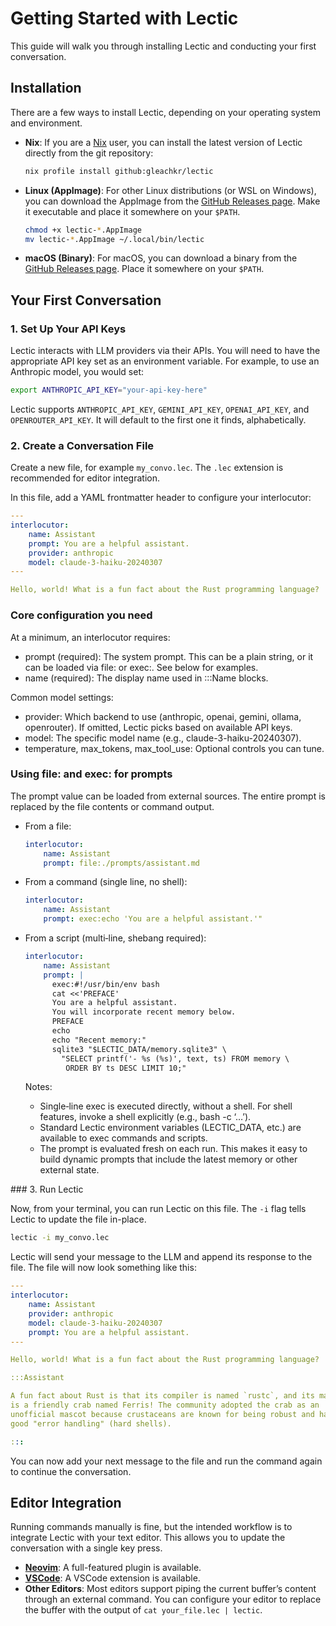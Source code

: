 # Getting Started with Lectic

This guide will walk you through installing Lectic and conducting your first
conversation.

## Installation

There are a few ways to install Lectic, depending on your operating system
and environment.

- **Nix**: If you are a [Nix](https://nixos.org) user, you can install
  the latest version of Lectic directly from the git repository:
  ```bash
  nix profile install github:gleachkr/lectic
  ```

- **Linux (AppImage)**: For other Linux distributions (or WSL on
  Windows), you can download the AppImage from the [GitHub Releases
  page](https://github.com/gleachkr/Lectic/releases). Make it executable and
  place it somewhere on your `$PATH`.
  ```bash
  chmod +x lectic-*.AppImage
  mv lectic-*.AppImage ~/.local/bin/lectic
  ```

- **macOS (Binary)**: For macOS, you can download a binary from the [GitHub
  Releases page](https://github.com/gleachkr/Lectic/releases). Place it
  somewhere on your `$PATH`.

## Your First Conversation

### 1. Set Up Your API Keys

Lectic interacts with LLM providers via their APIs. You will need to have the
appropriate API key set as an environment variable. For example, to use an
Anthropic model, you would set:

```bash
export ANTHROPIC_API_KEY="your-api-key-here"
```

Lectic supports `ANTHROPIC_API_KEY`, `GEMINI_API_KEY`, `OPENAI_API_KEY`,
and `OPENROUTER_API_KEY`. It will default to the first one it finds,
alphabetically.

### 2. Create a Conversation File

Create a new file, for example `my_convo.lec`. The `.lec` extension is
recommended for editor integration.

In this file, add a YAML frontmatter header to configure your interlocutor:

```yaml
---
interlocutor:
    name: Assistant
    prompt: You are a helpful assistant.
    provider: anthropic
    model: claude-3-haiku-20240307
---

Hello, world! What is a fun fact about the Rust programming language?
```

### Core configuration you need

At a minimum, an interlocutor requires:

- prompt (required): The system prompt. This can be a plain string, or it
  can be loaded via file: or exec:. See below for examples.
- name (required): The display name used in :::Name blocks.

Common model settings:

- provider: Which backend to use (anthropic, openai, gemini, ollama,
  openrouter). If omitted, Lectic picks based on available API keys.
- model: The specific model name (e.g., claude-3-haiku-20240307).
- temperature, max_tokens, max_tool_use: Optional controls you can tune.

### Using file: and exec: for prompts

The prompt value can be loaded from external sources. The entire prompt is
replaced by the file contents or command output.

- From a file:
  ```yaml
  interlocutor:
      name: Assistant
      prompt: file:./prompts/assistant.md
  ```

- From a command (single line, no shell):
  ```yaml
  interlocutor:
      name: Assistant
      prompt: exec:echo 'You are a helpful assistant.'"
  ```

- From a script (multi‑line, shebang required):
  ```yaml
  interlocutor:
      name: Assistant
      prompt: |
        exec:#!/usr/bin/env bash
        cat <<'PREFACE'
        You are a helpful assistant.
        You will incorporate recent memory below.
        PREFACE
        echo
        echo "Recent memory:"
        sqlite3 "$LECTIC_DATA/memory.sqlite3" \
          "SELECT printf('- %s (%s)', text, ts) FROM memory \
           ORDER BY ts DESC LIMIT 10;"
  ```
  
  Notes:
  - Single‑line exec is executed directly, without a shell. For shell
  features, invoke a shell explicitly (e.g., bash -c '...').
  - Standard Lectic environment variables (LECTIC_DATA, etc.) are available
  to exec commands and scripts.
  - The prompt is evaluated fresh on each run. This makes it easy to build
    dynamic prompts that include the latest memory or other external state.
 
 ### 3. Run Lectic

Now, from your terminal, you can run Lectic on this file. The `-i` flag
tells Lectic to update the file in-place.

```bash
lectic -i my_convo.lec
```

Lectic will send your message to the LLM and append its response to the
file. The file will now look something like this:

```yaml
---
interlocutor:
    name: Assistant
    provider: anthropic
    model: claude-3-haiku-20240307
    prompt: You are a helpful assistant.
---

Hello, world! What is a fun fact about the Rust programming language?

:::Assistant

A fun fact about Rust is that its compiler is named `rustc`, and its mascot
is a friendly crab named Ferris! The community adopted the crab as an
unofficial mascot because crustaceans are known for being robust and having
good "error handling" (hard shells).

:::
```

You can now add your next message to the file and run the command again to
continue the conversation.

## Editor Integration

Running commands manually is fine, but the intended workflow is to integrate
Lectic with your text editor. This allows you to update the conversation
with a single key press.

- **[Neovim](https://github/gleachkr/Lectic/tree/main/extra/lectic.nvim/README.md)**: A full-featured plugin is
  available.
- **[VSCode](https://github/gleachkr/Lectic/tree/main/extra/lectic.vscode/README.md)**: A VSCode extension is
  available.
- **Other Editors**: Most editors support piping the current buffer's
  content through an external command. You can configure your editor to
  replace the buffer with the output of `cat your_file.lec | lectic`.
